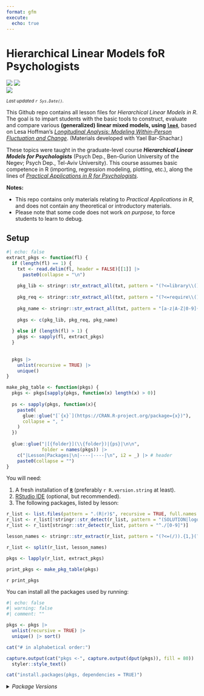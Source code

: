 ```yaml
---
format: gfm
execute:
  echo: true
---
```


# Hierarchical Linear Models foR Psychologists

[![](https://img.shields.io/badge/Open%20Educational%20Resources-Compatable-brightgreen)](https://creativecommons.org/about/program-areas/education-oer/)
[![](https://img.shields.io/badge/CC-BY--NC%204.0-lightgray)](http://creativecommons.org/licenses/by-nc/4.0/)  
[![](https://img.shields.io/badge/Language-R-blue)](http://cran.r-project.org/)

<sub>*Last updated `r Sys.Date()`.*</sub>

This Github repo contains all lesson files for *Hierarchical Linear Models in R*. 
The goal is to impart students with the basic tools to construct, evaluate and compare various **(generalized) linear mixed models, using [`lme4`](https://cran.r-project.org/web/packages/lme4/index.html/)**,
based on Lesa Hoffman's [_Longitudinal Analysis: Modeling Within-Person Fluctuation and Change_](https://www.pilesofvariance.com/index.html).
(Materials developed with Yael Bar-Shachar.)

These topics were taught in the graduate-level course ***Hierarchical Linear Models for Psychologists*** (Psych Dep., Ben-Gurion University of the Negev; Psych Dep., Tel-Aviv University). 
This course assumes basic competence in R (importing, regression modeling, plotting, etc.), along the lines of [*Practical Applications in R for Psychologists*](https://github.com/mattansb/Practical-Applications-in-R-for-Psychologists).

**Notes:**  

- This repo contains only materials relating to *Practical Applications in R*, and does not contain any theoretical or introductory materials.  
- Please note that some code does not work *on purpose*, to force students to learn to debug.

## Setup

```r
#| echo: false
extract_pkgs <- function(fl) {
  if (length(fl) == 1) {
    txt <- read.delim(fl, header = FALSE)[[1]] |> 
      paste0(collapse = "\n")
    
    pkg_lib <- stringr::str_extract_all(txt, pattern = "(?<=library\\().{1,}(?=\\))")
    
    pkg_req <- stringr::str_extract_all(txt, pattern = "(?<=require\\().{1,}(?=\\))")
    
    pkg_name <- stringr::str_extract_all(txt, pattern = "[a-z|A-Z|0-9]{1,}(?=\\:\\:)")
    
    pkgs <- c(pkg_lib, pkg_req, pkg_name)
    
  } else if (length(fl) > 1) {
    pkgs <- sapply(fl, extract_pkgs)
  }
  
  
  pkgs |>
    unlist(recursive = TRUE) |>
    unique()
}

make_pkg_table <- function(pkgs) {
  pkgs <- pkgs[sapply(pkgs, function(x) length(x) > 0)]
  
  ps <- sapply(pkgs, function(x){
    paste0(
      glue::glue("[`{x}`](https://CRAN.R-project.org/package={x})"),
      collapse = ", "
    )
  })
  
  glue::glue("|[{folder}](\\{folder})|{ps}|\n\n",
             folder = names(pkgs)) |> 
    c("|Lesson|Packages|\n|----|----|\n", i2 = _) |> # header
    paste0(collapse = "")
}
```


You will need:

1. A fresh installation of [**`R`**](https://cran.r-project.org/) (preferably `r R.version.string` at least).
2. [RStudio IDE](https://www.rstudio.com/products/rstudio/download/) (optional, but recommended).
3. The following packages, listed by lesson:

```r
r_list <- list.files(pattern = ".(R|r)$", recursive = TRUE, full.names = TRUE)
r_list <- r_list[!stringr::str_detect(r_list, pattern = "(SOLUTION|logo)")]
r_list <- r_list[stringr::str_detect(r_list, pattern = "^./[0-9]")]

lesson_names <- stringr::str_extract(r_list, pattern = "(?<=(/)).{1,}(?=(/))")

r_list <- split(r_list, lesson_names)

pkgs <- lapply(r_list, extract_pkgs)

print_pkgs <- make_pkg_table(pkgs)
```

`r print_pkgs`

You can install all the packages used by running:

```r
#| echo: false
#| warning: false
#| comment: ""

pkgs <- pkgs |> 
  unlist(recursive = TRUE) |> 
  unique() |> sort()

cat("# in alphabetical order:")

capture.output(cat("pkgs <-", capture.output(dput(pkgs)), fill = 80)) |>
  styler::style_text()

cat("install.packages(pkgs, dependencies = TRUE)")
```

<details>
<summary><i>Package Versions</i></summary>
The package versions used here:

```r
#| echo: false
packinfo <- installed.packages(fields = c("Package", "Version"))

get_src <- function(pkg) {
  pd <- packageDescription(pkg)
  if (is.null(src <- pd$Repository)) {
    if (!is.null(src <- pd$GithubRepo)) {
      src <- paste0("Github: ",pd$GithubUsername,"/",src)
    } else {
      src <- "Dev"
    }
  }
  return(src)
}

V <- packinfo[pkgs,"Version"]
src <- sapply(pkgs, get_src)
# setNames(paste0(V, " (", src,")"), pkgs)

v_info <- paste0(glue::glue(" - `{pkgs}` {V} (*{src}*)"), collapse = "\n")
```

`r v_info`

</details>
